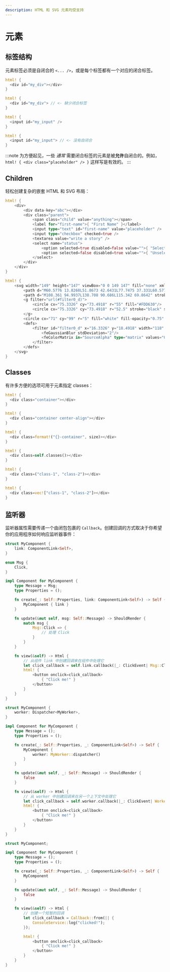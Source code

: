 ```yaml
---
description: HTML 和 SVG 元素均受支持
---
```


# 元素

## 标签结构

元素标签必须是自闭合的 `<... />`，或是每个标签都有一个对应的闭合标签。

<!--DOCUSAURUS_CODE_TABS-->
<!--标签 - 闭合标签-->

```rust
html! {
  <div id="my_div"></div>
}
```

<!--无效-->

```rust
html! {
  <div id="my_div"> // <- 缺少闭合标签
}
```

<!--自闭合-->

```rust
html! {
  <input id="my_input" />
}
```

<!--无效-->

```rust
html! {
  <input id="my_input"> // <- 没有自闭合
}
```

<!--END_DOCUSAURUS_CODE_TABS-->

:::note
为方便起见，一些 _通常_ 需要闭合标签的元素是被**允许**自闭合的。例如，`html! { <div class="placeholder" /> }` 这样写是有效的。
:::

## Children

轻松创建复杂的嵌套 HTML 和 SVG 布局：

<!--DOCUSAURUS_CODE_TABS-->
<!--HTML-->

```rust
html! {
    <div>
        <div data-key="abc"></div>
        <div class="parent">
            <span class="child" value="anything"></span>
            <label for="first-name">{ "First Name" }</label>
            <input type="text" id="first-name" value="placeholder" />
            <input type="checkbox" checked=true />
            <textarea value="write a story" />
            <select name="status">
                <option selected=true disabled=false value="">{ "Selected" }</option>
                <option selected=false disabled=true value="">{ "Unselected" }</option>
            </select>
        </div>
    </div>
}
```

<!--SVG-->

```rust
html! {
    <svg width="149" height="147" viewBox="0 0 149 147" fill="none" xmlns="http://www.w3.org/2000/svg">
        <path d="M60.5776 13.8268L51.8673 42.6431L77.7475 37.331L60.5776 13.8268Z" fill="#DEB819"/>
        <path d="M108.361 94.9937L138.708 90.686L115.342 69.8642" stroke="black" stroke-width="4" stroke-linecap="round" stroke-linejoin="round"/>
        <g filter="url(#filter0_d)">
            <circle cx="75.3326" cy="73.4918" r="55" fill="#FDD630"/>
            <circle cx="75.3326" cy="73.4918" r="52.5" stroke="black" stroke-width="5"/>
        </g>
        <circle cx="71" cy="99" r="5" fill="white" fill-opacity="0.75" stroke="black" stroke-width="3"/>
        <defs>
            <filter id="filter0_d" x="16.3326" y="18.4918" width="118" height="118" filterUnits="userSpaceOnUse" color-interpolation-filters="sRGB">
                <feGaussianBlur stdDeviation="2"/>
                <feColorMatrix in="SourceAlpha" type="matrix" values="0 0 0 0 0 0 0 0 0 0 0 0 0 0 0 0 0 0 127 0"/>
            </filter>
        </defs>
    </svg>
}
```

<!--END_DOCUSAURUS_CODE_TABS-->

## Classes

有许多方便的选项可用于元素指定 classes：

<!--DOCUSAURUS_CODE_TABS-->
<!--常量-->

```rust
html! {
  <div class="container"></div>
}
```

<!--多个属性-->

```rust
html! {
  <div class="container center-align"></div>
}
```

<!--插值-->

```rust
html! {
  <div class=format!("{}-container", size)></div>
}
```

<!--表达式-->

```rust
html! {
  <div class=self.classes()></div>
}
```

<!--元组-->

```rust
html! {
  <div class=("class-1", "class-2")></div>
}
```

<!--Vector-->

```rust
html! {
  <div class=vec!["class-1", "class-2"]></div>
}
```

<!--END_DOCUSAURUS_CODE_TABS-->

## 监听器

监听器属性需要传递一个由闭包包裹的 `Callback`。创建回调的方式取决于你希望你的应用程序如何响应监听器事件：

<!--DOCUSAURUS_CODE_TABS-->
<!--Component 处理器-->

```rust
struct MyComponent {
    link: ComponentLink<Self>,
}

enum Msg {
    Click,
}

impl Component for MyComponent {
    type Message = Msg;
    type Properties = ();

    fn create(_: Self::Properties, link: ComponentLink<Self>) -> Self {
        MyComponent { link }
    }

    fn update(&mut self, msg: Self::Message) -> ShouldRender {
        match msg {
            Msg::Click => {
                // 处理 Click
            }
        }
    }

    fn view(&self) -> Html {
        // 从组件 link 中创建回调来在组件中处理它
        let click_callback = self.link.callback(|_: ClickEvent| Msg::Click);
        html! {
            <button onclick=click_callback>
                { "Click me!" }
            </button>
        }
    }
}
```

<!--Agent 处理器-->

```rust
struct MyComponent {
    worker: Dispatcher<MyWorker>,
}

impl Component for MyComponent {
    type Message = ();
    type Properties = ();

    fn create(_: Self::Properties, _: ComponentLink<Self>) -> Self {
        MyComponent {
            worker: MyWorker::dispatcher()
        }
    }

    fn update(&mut self, _: Self::Message) -> ShouldRender {
        false
    }

    fn view(&self) -> Html {
        // 从 worker 中创建回调来在另一个上下文中处理它
        let click_callback = self.worker.callback(|_: ClickEvent| WorkerMsg::Process);
        html! {
            <button onclick=click_callback>
                { "Click me!" }
            </button>
        }
    }
}
```

<!--其他情况-->

```rust
struct MyComponent;

impl Component for MyComponent {
    type Message = ();
    type Properties = ();

    fn create(_: Self::Properties, _: ComponentLink<Self>) -> Self {
        MyComponent
    }

    fn update(&mut self, _: Self::Message) -> ShouldRender {
        false
    }

    fn view(&self) -> Html {
        // 创建一个短暂的回调
        let click_callback = Callback::from(|| {
            ConsoleService::log("clicked!");
        });

        html! {
            <button onclick=click_callback>
                { "Click me!" }
            </button>
        }
    }
}
```

<!--END_DOCUSAURUS_CODE_TABS-->
